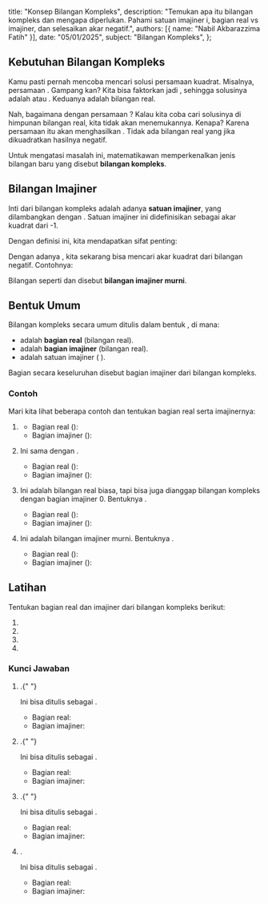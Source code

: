   title: "Konsep Bilangan Kompleks",
  description: "Temukan apa itu bilangan kompleks dan mengapa diperlukan. Pahami satuan imajiner i, bagian real vs imajiner, dan selesaikan akar negatif.",
  authors: [{ name: "Nabil Akbarazzima Fatih" }],
  date: "05/01/2025",
  subject: "Bilangan Kompleks",
};

## Kebutuhan Bilangan Kompleks

Kamu pasti pernah mencoba mencari solusi persamaan kuadrat. Misalnya, persamaan <InlineMath math="x^2 - 1 = 0" />. Gampang kan? Kita bisa faktorkan jadi <InlineMath math="(x-1)(x+1) = 0" />, sehingga solusinya adalah <InlineMath math="x=1" /> atau <InlineMath math="x=-1" />. Keduanya adalah bilangan real.

Nah, bagaimana dengan persamaan <InlineMath math="x^2 + 1 = 0" />? Kalau kita coba cari solusinya di himpunan bilangan real, kita tidak akan menemukannya. Kenapa? Karena persamaan itu akan menghasilkan <InlineMath math="x^2 = -1" />. Tidak ada bilangan real yang jika dikuadratkan hasilnya negatif.

Untuk mengatasi masalah ini, matematikawan memperkenalkan jenis bilangan baru yang disebut **bilangan kompleks**.

## Bilangan Imajiner

Inti dari bilangan kompleks adalah adanya **satuan imajiner**, yang dilambangkan dengan <InlineMath math="i" />. Satuan imajiner ini didefinisikan sebagai akar kuadrat dari -1.

<BlockMath math="i = \sqrt{-1}" />

Dengan definisi ini, kita mendapatkan sifat penting:

<BlockMath math="i^2 = -1" />

Dengan adanya <InlineMath math="i" />, kita sekarang bisa mencari akar kuadrat dari bilangan negatif. Contohnya:

<div className="flex flex-col gap-4">
  <BlockMath math="\sqrt{-4} = \sqrt{4 \times (-1)} = \sqrt{4} \times \sqrt{-1} = 2i" />
  <BlockMath math="\sqrt{-9} = \sqrt{9 \times (-1)} = \sqrt{9} \times \sqrt{-1} = 3i" />
</div>

Bilangan seperti <InlineMath math="2i" /> dan <InlineMath math="3i" /> disebut **bilangan imajiner murni**.

## Bentuk Umum

Bilangan kompleks secara umum ditulis dalam bentuk <InlineMath math="z = a + bi" />, di mana:

- <InlineMath math="a" /> adalah **bagian real** (bilangan real).
- <InlineMath math="b" /> adalah **bagian imajiner** (bilangan real).
- <InlineMath math="i" /> adalah satuan imajiner (<InlineMath math="\sqrt{-1}" />
  ).

Bagian <InlineMath math="bi" /> secara keseluruhan disebut bagian imajiner dari bilangan kompleks.

### Contoh

Mari kita lihat beberapa contoh dan tentukan bagian real serta imajinernya:

1.  **<InlineMath math="2 + 3i" />**

    - Bagian real (<InlineMath math="a" />): <InlineMath math="2" />
    - Bagian imajiner (<InlineMath math="b" />): <InlineMath math="3" />

2.  **<InlineMath math="5 - 4i" />**
    Ini sama dengan <InlineMath math="5 + (-4)i" />.

    - Bagian real (<InlineMath math="a" />): <InlineMath math="5" />
    - Bagian imajiner (<InlineMath math="b" />): <InlineMath math="-4" />

3.  **<InlineMath math="\sqrt{2}" />**
    Ini adalah bilangan real biasa, tapi bisa juga dianggap bilangan kompleks dengan bagian imajiner 0. Bentuknya <InlineMath math="\sqrt{2} + 0i" />.

    - Bagian real (<InlineMath math="a" />): <InlineMath math="\sqrt{2}" />
    - Bagian imajiner (<InlineMath math="b" />): <InlineMath math="0" />

4.  **<InlineMath math="-7i" />**
    Ini adalah bilangan imajiner murni. Bentuknya <InlineMath math="0 + (-7)i" />.
    - Bagian real (<InlineMath math="a" />): <InlineMath math="0" />
    - Bagian imajiner (<InlineMath math="b" />): <InlineMath math="-7" />

## Latihan

Tentukan bagian real dan imajiner dari bilangan kompleks berikut:

1. <InlineMath math="2 + \sqrt{(-2)^2}" />
2. <InlineMath math="2 + i^2" />
3. <InlineMath math="1 + \sqrt{-9}" />
4. <InlineMath math="1 + 2i" />

### Kunci Jawaban

1. <InlineMath math="2 + \sqrt{(-2)^2} = 2 + \sqrt{4} = 2 + 2 = 4" />.{" "}

   Ini bisa ditulis sebagai <InlineMath math="4 + 0i" />.

   - Bagian real: <InlineMath math="4" />
   - Bagian imajiner: <InlineMath math="0" />

2. <InlineMath math="2 + i^2 = 2 + (-1) = 1" />.{" "}

   Ini bisa ditulis sebagai <InlineMath math="1 + 0i" />.

   - Bagian real: <InlineMath math="1" />
   - Bagian imajiner: <InlineMath math="0" />

3. <InlineMath math="1 + \sqrt{-9} = 1 + \sqrt{9 \times (-1)} = 1 + 3i" />.{" "}

   Ini bisa ditulis sebagai <InlineMath math="1 + 3i" />.

   - Bagian real: <InlineMath math="1" />
   - Bagian imajiner: <InlineMath math="3" />

4. <InlineMath math="1 + 2i" />.

   Ini bisa ditulis sebagai <InlineMath math="1 + 2i" />.

   - Bagian real: <InlineMath math="1" />
   - Bagian imajiner: <InlineMath math="2" />
